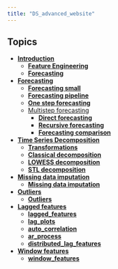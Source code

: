 ```yaml
---
title: "DS_advanced_website"
---
```


## Topics

-   [**Introduction**](topics/intro/eda.qmd)
    -   [**Feature Engineering**](topics/intro/feature_egineering.qmd)
    -   [**Forecasting**](topics/intro/forecaster_demo.qmd)
-   [**Forecasting**]()
    -   [**Forecasting small**](topics/forecasting/recursive_forecasting_small.qmd)
    -   [**Forecasting pipeline**](topics/forecasting/forecasting_pipeline.qmd)
    -   [**One step forecasting**](topics/forecasting/forecasting_one_step.qmd)
    -   [Multistep forecasting]()
        - [**Direct forecasting**](topics/forecasting/forecasting_multiple_steps.qmd)
        - [**Recursive forecasting**](topics/forecasting/forecasting_multiple_steps_recursive.qmd)
        - [**Forecasting comparison**](topics/forecasting/forecasting_comparison.qmd)

-  [**Time Series Decomposition**]()
   -  [**Transformations**](topics/ts_decomposition/transformations.qmd)
   -  [**Classical decomposition**](topics/ts_decomposition/class_decomp.qmd)
   -  [**LOWESS decomposition**](topics/ts_decomposition/lowess_decomp.qmd)
   -  [**STL decomposition**](topics/ts_decomposition/stl_decomp.qmd)

-  [**Missing data imputation**]()
   -   [**Missing data imputation**](topics/na_imputation/na_imputation.qmd)
-  [**Outliers**]()
   -   [**Outliers**](topics/outliers/outliers.qmd)
-  [**Lagged features**]()
   -  [**lagged_features**](topics/lagged_features/lagged_features.qmd)
   -  [**lag_plots**](topics/lagged_features/lag_plots.qmd)
   -  [**auto_correlation**](topics/lagged_features/auto_correlation.qmd)
   -  [**ar_process**](topics/lagged_features/ar_process.qmd)
   -  [**distributed_lag_features**](topics/lagged_features/distributed_lag_features.qmd)
-  [**Window features**]()
   -  [**window_features**](topics/window_features/window_features.qmd)
